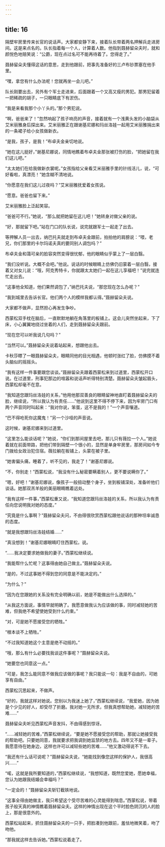 ```yaml
---
---
---
```

title: 16
---




隔壁牢房里传来长官的说话声。大家都安静下来，接着队长带着两名押解兵走进房间。这是来点名的。队长指着每一个人，计算着人数。他指到聂赫留朵夫时，就和颜悦色地赔笑说：“公爵，现在点过名可不能再待着了。您得走了。”

聂赫留朵夫懂得这话的意思，走到他跟前，把事先准备好的三卢布钞票塞在他手里。

“嘿，拿您有什么办法呢！您就再坐一会儿吧。”

队长刚要出去，另外有个军士走进来，后面跟着一个又高又瘦的男犯。那男犯留着一把稀疏的胡子，一只眼睛底下有淤伤。

“我是来看我那个小丫头的。”那个男犯说。

“啊，爸爸来了！”忽然响起了孩子响亮的声音，接着就有一个浅黄头发的小脑袋从艾米丽雅身后探出来。艾米丽雅正在跟谢基尼娜和玛丝洛娃一起用艾米丽雅捐出来的一条裙子给小女孩做新衣。

“是我，孩子，是我！”布卓夫金亲切地说。

“她在这儿挺好，”谢基尼娜说，同情地瞧着布卓夫金那张被打伤的脸，“把她留在我们这儿吧。”

“太太她们在给我做新衣裳呢。”女孩指给父亲看艾米丽雅手里的针线活儿，说，“可好看啦，真漂亮！”她含糊不清地说。

“你愿意在我们这儿过夜吗？”艾米丽雅抚爱着女孩说。

“愿意。爸爸也留下来。”

艾米丽雅脸上泛起笑容。

“爸爸可不行。”她说，“那么就把她留在这儿吧！”她转身对做父亲的说。

“好，那就留下吧。”站在门口的队长说，说完就跟军士一起走了出去。

等押解人员一出去，纳巴托夫就走到布卓夫金跟前，拍拍他的肩膀说：“喂，老兄，你们那里的卡尔玛诺夫真的要同别人调包吗？”

布卓夫金和蔼可亲的脸容突然变得很忧郁，他的眼睛似乎蒙上了一层白翳。

“我们没听说。大概不会吧。”他说。说话的时候眼睛上仿佛仍旧蒙着一层白翳，接着又对女儿说：“哦，阿克秀特卡，你就跟太太她们一起在这儿享福吧！”说完就连忙走出去。

“这事他全知道，他们果然调包了，”纳巴托夫说，“那您现在怎么办呢？”

“我到城里去告诉长官。他们两个人的模样我都认得。”聂赫留朵夫说。

大家都不做声，显然担心再发生争吵。

西蒙松双手枕在脑后，一直默默地躺在角落里的板铺上。这会儿突然坐起来，下了床，小心翼翼地绕过坐着的人们，走到聂赫留朵夫跟前。

“现在您可以听我说几句吗？”

“当然可以。”聂赫留朵夫说着站起来，想跟他出去。

卡秋莎瞟了一眼聂赫留朵夫，眼睛同他的目光相遇，他顿时涨红了脸，仿佛摸不着头脑似的摇摇头。

“我有这样一件事要跟您谈谈。”聂赫留朵夫跟着西蒙松来到过道里，西蒙松开口说。在过道里，刑事犯那边的喧嚣和说话声听得特别清楚。聂赫留朵夫皱起眉头，西蒙松却毫不在意。

“我知道您跟玛丝洛娃的关系，”他用他那双善良的眼睛留神地直盯着聂赫留朵夫的脸，继续说，“所以我认为有责任……”他说到这里不得不停下来，因为牢房门口有两个声音同时叫起来：“我对你说，笨蛋，这不是我的！”一个声音嚷道。

“巴不得呛死你这魔鬼！”另一个沙哑的声音说。

这时候，谢基尼娜来到过道里。

“这里怎么能谈话呢？”她说，“你们到那间屋里去吧，那儿只有薇拉一个人。”她说着就在前面带路，把他们带到隔壁一个很小的，显然是单身牢房里，那房间如今专门拨给女政治犯住宿。薇拉躺在板铺上，头蒙在被子里。

“她害偏头痛，睡着了，听不见的，我走了！”谢基尼娜说。

“不，你别走！”西蒙松说，“我没有什么秘密要瞒着别人，更不要说瞒你了。”

“嗯，好吧！”谢基尼娜说，像孩子一般扭动整个身子，坐到板铺深处，准备听他们谈话。她那双羔羊般的美丽眼睛瞧着远处。

“我有这样一件事，”西蒙松重又说，“我知道您跟玛丝洛娃的关系，所以我认为有责任向您说明我对她的态度。”

“究竟是什么事啊？”聂赫留朵夫问，不由得很欣赏西蒙松跟他说话的那种坦率诚恳的态度。

“就是我想跟玛丝洛娃结婚……”

“真没想到！”谢基尼娜眼睛盯住西蒙松，说。

“……我决定要求她做我的妻子。”西蒙松继续说。

“我能帮什么忙呢？这事得由她自己做主。”聂赫留朵夫说。

“是的，不过这事她不得到您的同意是不能决定的。”

“为什么？”

“因为在您跟她的关系没有完全明确以前，她是不能做出什么选择的。”

“从我这方面说，事情早就明确了。我愿意做我认为应该做的事，同时减轻她的苦难，但我绝不希望使她受到什么约束。”

“对，可是她不愿接受您的牺牲。”

“根本谈不上牺牲。”

“不过我知道她这个主意是绝不动摇的。”

“哦，那么有什么必要找我谈这件事呢？”聂赫留朵夫说。

“她要您也同意这一点。”

“可是，我怎么能同意不做我应该做的事呢？我只能说一句：我是不自由的，可她享有自由。”

西蒙松沉思起来，不做声。

“好的，我就这样对她说。您别以为我迷上她了，”西蒙松继续说，“我爱她，因为她是个少见的好人，却受尽了折磨。我对她一无所求，但我真想帮助她，减轻她的苦难……”

聂赫留朵夫听见西蒙松声音发抖，不由得感到惊讶。

“……减轻她的苦难，”西蒙松继续说，“要是她不愿接受您的帮助，那就让她接受我的帮助吧。只要她同意，我就要求把我调到她监禁的地方去。四年又不是一辈子。我愿意待在她身边，这样也许可以减轻些她的苦难……”他又激动得说不下去。

“我还有什么话可说呢？”聂赫留朵夫说，“她能找到像您这样的保护人，我很高兴……”

“喏，这就是我所要知道的，”西蒙松继续说，“我想知道，既然您爱她，愿她幸福，您认为她跟我结婚会幸福吗？”

“一定会的！”聂赫留朵夫斩钉截铁地说。

“这事全得由她做主，我只希望这个受尽苦难的心灵能得到喘息。”西蒙松说，带着孩子般天真的神情瞧着聂赫留朵夫。这样的神情出现在这个平时脸色阴沉的人的脸上，那是很意外的。

西蒙松站起来，抓住聂赫留朵夫的一只手，把脸凑到他跟前，羞怯地微笑着，吻了吻他。

“那我就这样去告诉她。”西蒙松说着走了。